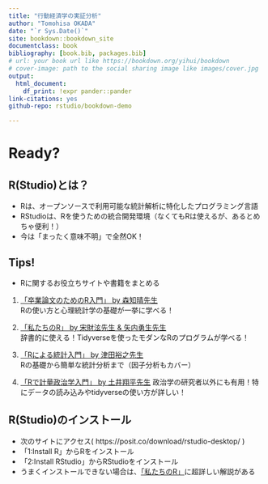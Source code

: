 ```yaml
--- 
title: "行動経済学の実証分析"
author: "Tomohisa OKADA"
date: "`r Sys.Date()`"
site: bookdown::bookdown_site
documentclass: book
bibliography: [book.bib, packages.bib]
# url: your book url like https://bookdown.org/yihui/bookdown
# cover-image: path to the social sharing image like images/cover.jpg
output:
  html_document:
    df_print: !expr pander::pander
link-citations: yes
github-repo: rstudio/bookdown-demo

---
```


# Ready?

## R(Studio)とは？

- Rは、オープンソースで利用可能な統計解析に特化したプログラミング言語
- RStudioは、Rを使うための統合開発環境（なくてもRは使えるが、あるとめちゃ便利！）  
- 今は「まったく意味不明」で全然OK！

## Tips!

- Rに関するお役立ちサイトや書籍をまとめる

1. [「卒業論文のためのR入門」 by 森知晴先生](https://tomoecon.github.io/R_for_graduate_thesis/)  
Rの使い方と心理統計学の基礎が一挙に学べる！

1. [「私たちのR」 by 宋財泫先生 & 矢内勇生先生](https://www.jaysong.net/RBook/datahandling1.html)   
辞書的に使える！Tidyverseを使ったモダンなRのプログラムが学べる！

1. [「Rによる統計入門」 by 津田裕之先生](https://htsuda.net/stats/)  
Rの基礎から簡単な統計分析まで（因子分析もカバー）

1. [「Rで計量政治学入門」 by 土井翔平先生](https://shohei-doi.github.io/quant_polisci/index.html)
政治学の研究者以外にも有用！特にデータの読み込みやtidyverseの使い方が詳しい！

## R(Studio)のインストール

- 次のサイトにアクセス( https://posit.co/download/rstudio-desktop/ )
- 「1:Install R」からRをインストール
- 「2:Install RStudio」からRStudioをインストール
- うまくインストールできない場合は、[「私たちのR」]( https://www.jaysong.net/RBook/installation.html )に超詳しい解説がある

